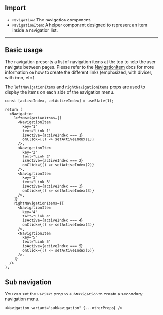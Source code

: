 
## Import

- `Navigation`: The navigation component.
- `NavigationItem`: A helper component designed to represent an item inside a navigation list.

---

## Basic usage

The navigation presents a list of navigation items at the top to help the user navigate between pages. Please refer to the [NavigationItem](/docs/components/navigation-item) docs for more information on how to create the different links (emphasized, with divider, with icon, etc.).

The `leftNavigationItems` and `rightNavigationItems` props are used to display the items on each side of the navigation menu.

<Preview>
  <DemoNavigation />
</Preview>

```tsx
const [activeIndex, setActiveIndex] = useState(1);

return (
  <Navigation
    leftNavigationItems={[
      <NavigationItem
        key="1"
        text="Link 1"
        isActive={activeIndex === 1}
        onClick={() => setActiveIndex(1)}
      />,
      <NavigationItem
        key="2"
        text="Link 2"
        isActive={activeIndex === 2}
        onClick={() => setActiveIndex(2)}
      />,
      <NavigationItem
        key="3"
        text="Link 3"
        isActive={activeIndex === 3}
        onClick={() => setActiveIndex(3)}
      />,
    ]}
    rightNavigationItems={[
      <NavigationItem
        key="4"
        text="Link 4"
        isActive={activeIndex === 4}
        onClick={() => setActiveIndex(4)}
      />,
      <NavigationItem
        key="5"
        text="Link 5"
        isActive={activeIndex === 5}
        onClick={() => setActiveIndex(5)}
      />,
    ]}
  />
);
```

## Sub navigation

You can set the `variant` prop to `subNavigation` to create a secondary navigation menu.

<Preview>
  <DemoNavigation isSubNavigation />
</Preview>

```tsx
<Navigation variant="subNavigation" {...otherProps} />
```
